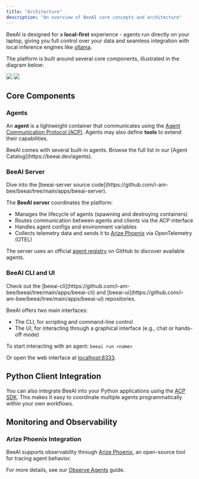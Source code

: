 ```yaml
---
title: "Architecture"
description: "An overview of BeeAI core concepts and architecture"
---
```


BeeAI is designed for a **local-first** experience - agents run directly on your laptop, giving you full control over your data and seamless integration with local inference engines like [ollama](https://ollama.com).

The platform is built around several core components, illustrated in the diagram below:

<img
    className="block mx-auto max-h-[648px] dark:hidden"
    src="/images/architecture-light.svg"
/>
<img
    className="hidden mx-auto max-h-[648px] dark:block"
    src="/images/architecture-dark.svg"
/>

## Core Components

### Agents

An **agent** is a lightweight container that communicates using the [Agent Communication Protocol (ACP)](https://agentcommunicationprotocol.dev). Agents may also define **tools** to extend their capabilities.

<Info>
    BeeAI comes with several built-in agents. Browse the full list in our [Agent Catalog](https://beeai.dev/agents).
</Info>

### BeeAI Server

<Info>
    Dive into the [beeai-server source code](https://github.com/i-am-bee/beeai/tree/main/apps/beeai-server).
</Info>

The **BeeAI server** coordinates the platform:
- Manages the lifecycle of agents (spawning and destroying containers)
- Routes communication between agents and clients via the ACP interface
- Handles agent configs and environment variables
- Collects telemetry data and sends it to [Arize Phoenix](https://phoenix.arize.com/) via OpenTelemetry (OTEL)

The server uses an official [agent registry](https://github.com/i-am-bee/beeai-platform/blob/main/agent-registry.yaml) on GitHub to discover available agents.

### BeeAI CLI and UI

<Info>
    Check out the
    [beeai-cli](https://github.com/i-am-bee/beeai/tree/main/apps/beeai-cli) and
    [beeai-ui](https://github.com/i-am-bee/beeai/tree/main/apps/beeai-ui) repositories.
</Info>

BeeAI offers two main interfaces:
- The CLI, for scripting and command-line control
- The UI, for interacting through a graphical interface (e.g., chat or hands-off mode)

To start interacting with an agent: `beeai run <name>`

Or open the web interface at [localhost:8333](http://localhost:8333).

## Python Client Integration

You can also integrate BeeAI into your Python applications using the [ACP SDK](https://github.com/i-am-bee/acp). This makes it easy to coordinate multiple agents programmatically within your own workflows.

## Monitoring and Observability

### Arize Phoenix Integration

BeeAI supports observability through [Arize Phoenix](https://phoenix.arize.com/), an open-source tool for tracing agent behavior.

For more details, see our [Observe Agents](/how-to/observe-agents) guide.